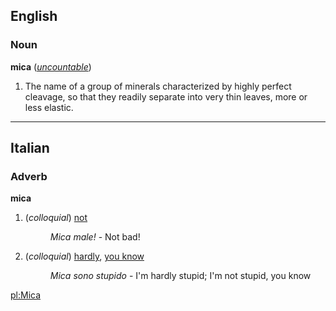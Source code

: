 ==English==
===Noun===
'''mica''' (''[[uncountable]]'')

#The name of a group of minerals characterized by highly perfect cleavage, so that they readily separate into very thin leaves, more or less elastic.

----
==Italian==
===Adverb===
'''mica'''

#(''colloquial'') [[not]]
#:''Mica male!'' - Not bad!
#(''colloquial'') [[hardly]], [[you know]]
#:''Mica sono stupido'' - I'm hardly stupid; I'm not stupid, you know

[[pl:Mica]]
